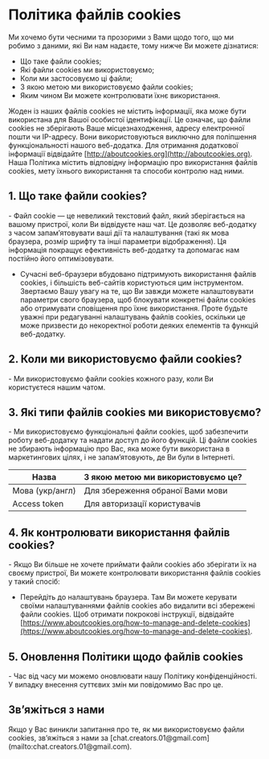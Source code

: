 # Політика файлів cookies

Ми хочемо бути чесними та прозорими з Вами щодо того, що ми робимо з даними,
які Ви нам надаєте, тому нижче Ви можете дізнатися:

- Що таке файли cookies;
- Які файли cookies ми використовуємо;
- Коли ми застосовуємо ці файли;
- З якою метою ми використовуємо файли cookies;
- Яким чином Ви можете контролювати їхнє використання.

Жоден із наших файлів cookies не містить інформації, яка може бути використана
для Вашої особистої ідентифікації. Це означає, що файли cookies не зберігають
Ваше місцезнаходження, адресу електронної пошти чи IP-адресу. Вони
використовуються виключно для поліпшення функціональності нашого веб-додатка.
Для отримання додаткової інформації відвідайте
[http://aboutcookies.org](http://aboutcookies.org). Наша Політика містить
відповідну інформацію про використання файлів cookies, мету їхнього
використання та способи контролю над ними.

## 1. Що таке файли cookies?

<div className="*:list-none">
- Файл cookie — це невеликий текстовий файл, який
зберігається на вашому пристрої, коли Ви відвідуєте наш чат. Це дозволяє
веб-додатку з часом запам’ятовувати ваші дії та налаштування (такі як мова
браузера, розмір шрифту та інші параметри відображення). Ця інформація покращує
ефективність веб-додатку та допомагає нам постійно його оптимізовувати.

- Сучасні веб-браузери вбудовано підтримують використання файлів cookies, і
більшість веб-сайтів користуються цим інструментом. Звертаємо Вашу увагу на те,
що Ви завжди можете налаштовувати параметри свого браузера, щоб блокувати
конкретні файли cookies або отримувати сповіщення про їхнє використання. Проте
будьте уважні при редагуванні налаштувань файлів cookies, оскільки це може
призвести до некоректної роботи деяких елементів та функцій веб-додатку.
</div>

## 2. Коли ми використовуємо файли cookies?

<div className="*:list-none">
- Ми використовуємо файли cookies кожного разу, коли Ви користуєтеся нашим
чатом.
</div>

## 3. Які типи файлів cookies ми використовуємо?

<div className="*:list-none">
- Ми використовуємо функціональні файли cookies, щоб забезпечити роботу
веб-додатку та надати доступ до його функцій. Ці файли cookies не збирають
інформацію про Вас, яка може бути використана в маркетингових цілях, і не
запам’ятовують, де Ви були в Інтернеті.
</div>


| Назва           | З якою метою ми використовуємо це? |
| --------------- | ---------------------------------- |
| Мова (укр/англ) | Для збереження обраної Вами мови   |
| Access token    | Для авторизації користувачів       |

## 4. Як контролювати використання файлів cookies?

<div className="*:list-none">
- Якщо Ви більше не хочете приймати файли cookies або зберігати їх на
своєму пристрої, Ви можете контролювати використання файлів cookies у такий
спосіб:

- Перейдіть до налаштувань браузера. Там Ви можете керувати своїми
налаштуваннями файлів cookies або видалити всі збережені файли cookies. Щоб
отримати покрокові інструкції, відвідайте
[https://www.aboutcookies.org/how-to-manage-and-delete-cookies](https://www.aboutcookies.org/how-to-manage-and-delete-cookies).
</div>

## 5. Оновлення Політики щодо файлів cookies

<div className="*:list-none">
    - Час від часу ми можемо оновлювати нашу Політику конфіденційності. У
    випадку внесення суттєвих змін ми повідомимо Вас про це.
</div>

## Зв’яжіться з нами
<div className="-mt-3">
Якщо у Вас виникли запитання про те, як ми використовуємо файли cookies,
зв’яжіться з нами за
[chat.creators.01@gmail.com](mailto:chat.creators.01@gmail.com).
</div>